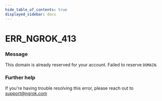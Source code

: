 ```yaml
---
hide_table_of_contents: true
displayed_sidebar: docs
---
```



# ERR_NGROK_413

### Message

This domain is already reserved for your account. Failed to reserve `DOMAIN`.

<ErrorDetails error="err_ngrok_413" />

### Further help

If you're having trouble resolving this error, please reach out to [support@ngrok.com](mailto:support@ngrok.com?subject=Help%20with%20ERR_NGROK_413)

